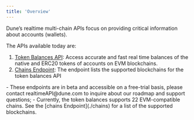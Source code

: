 ```yaml
---
title: 'Overview'
---
```


Dune’s realtime multi-chain APIs focus on providing critical information about accounts (wallets).

The APIs available today are:

1. [Token Balances API](./balances): Access accurate and fast real time balances of the native and ERC20 tokens of accounts on EVM blockchains.
2. [Chains Endpoint](./chains): The endpoint lists the supported blockchains for the token balances API

<Note> 
- These endpoints are in beta and accessible on a free-trial basis, please contact realtimeAPI@dune.com to inquire about our roadmap and support questions;
</Note>
<Tip>
    - Currently, the token balances supports 22 EVM-compatible chains. See the [chains Endpoint](./chains) for a list of the supported blockchains.
</Tip>
